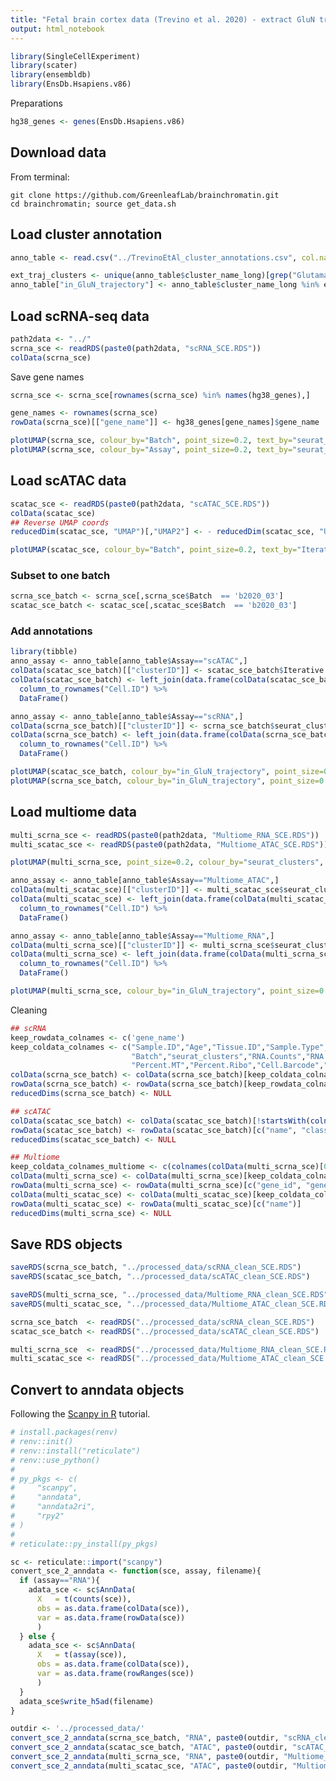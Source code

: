 ```yaml
---
title: "Fetal brain cortex data (Trevino et al. 2020) - extract GluN trajectory"
output: html_notebook
---
```


```r
library(SingleCellExperiment)
library(scater)
library(ensembldb)
library(EnsDb.Hsapiens.v86)
```

Preparations

```r
hg38_genes <- genes(EnsDb.Hsapiens.v86)
```

## Download data

From terminal:
```
git clone https://github.com/GreenleafLab/brainchromatin.git
cd brainchromatin; source get_data.sh
```

## Load cluster annotation 
```r
anno_table <- read.csv("../TrevinoEtAl_cluster_annotations.csv", col.names = c("clusterID", "cluster_name", "cluster_name_long", "Assay"))

ext_traj_clusters <- unique(anno_table$cluster_name_long)[grep("Glutamatergic neuron|Neuronal intermediate progenitor|Neuronal intermedate progenitor", unique(anno_table$cluster_name_long), ignore.case = TRUE)]
anno_table["in_GluN_trajectory"] <- anno_table$cluster_name_long %in% ext_traj_clusters
```


## Load scRNA-seq data

```r
path2data <- "../"
scrna_sce <- readRDS(paste0(path2data, "scRNA_SCE.RDS"))
colData(scrna_sce)
```

Save gene names

```r
scrna_sce <- scrna_sce[rownames(scrna_sce) %in% names(hg38_genes),]

gene_names <- rownames(scrna_sce)
rowData(scrna_sce)[["gene_name"]] <- hg38_genes[gene_names]$gene_name
```

```r
plotUMAP(scrna_sce, colour_by="Batch", point_size=0.2, text_by="seurat_clusters")
plotUMAP(scrna_sce, colour_by="Assay", point_size=0.2, text_by="seurat_clusters")
```

<!-- Subset to cells on differentiation trajectory of excitatory neurons (picking from the paper). -->

<!-- ```{r} -->
<!-- traj_clusters <- c("c14", "c2", "c9", "c4", "c5", "c7", "c0", "c12", "c15", 'c21') -->
<!-- traj_cells <- colnames(scrna_sce)[scrna_sce$seurat_clusters %in% traj_clusters] -->
<!-- scrna_ext_traj_sce <- scrna_sce[,traj_cells] -->

<!-- plotUMAP(scrna_ext_traj_sce, colour_by="seurat_clusters", point_size=0.2, text_by="seurat_clusters") -->
<!-- ``` -->

## Load scATAC data
```r
scatac_sce <- readRDS(paste0(path2data, "scATAC_SCE.RDS"))
colData(scatac_sce)
## Reverse UMAP coords
reducedDim(scatac_sce, "UMAP")[,"UMAP2"] <- - reducedDim(scatac_sce, "UMAP")[,"UMAP2"]
```
```r
plotUMAP(scatac_sce, colour_by="Batch", point_size=0.2, text_by="Iterative.LSI.Clusters")
```

### Subset to one batch
```r
scrna_sce_batch <- scrna_sce[,scrna_sce$Batch  == 'b2020_03']
scatac_sce_batch <- scatac_sce[,scatac_sce$Batch  == 'b2020_03']
```

### Add annotations
```r
library(tibble)
anno_assay <- anno_table[anno_table$Assay=="scATAC",]
colData(scatac_sce_batch)[["clusterID"]] <- scatac_sce_batch$Iterative.LSI.Clusters
colData(scatac_sce_batch) <- left_join(data.frame(colData(scatac_sce_batch)), anno_assay, by="clusterID") %>%
  column_to_rownames("Cell.ID") %>%
  DataFrame() 

anno_assay <- anno_table[anno_table$Assay=="scRNA",]
colData(scrna_sce_batch)[["clusterID"]] <- scrna_sce_batch$seurat_clusters
colData(scrna_sce_batch) <- left_join(data.frame(colData(scrna_sce_batch)), anno_assay, by="clusterID") %>%
  column_to_rownames("Cell.ID") %>%
  DataFrame() 

```

```r
plotUMAP(scatac_sce_batch, colour_by="in_GluN_trajectory", point_size=0.2, text_by="Iterative.LSI.Clusters")
plotUMAP(scrna_sce_batch, colour_by="in_GluN_trajectory", point_size=0.2, text_by="seurat_clusters")
```

<!-- ```{r} -->
<!-- traj_clusters <- paste0("c",c(8,1,0,13,6,7,14,5,2)) -->
<!-- traj_cells <- colnames(scatac_sce)[scatac_sce$Iterative.LSI.Clusters %in% traj_clusters] -->
<!-- scatac_ext_traj_sce <- scatac_sce[,traj_cells] -->

<!-- plotUMAP(scatac_ext_traj_sce, point_size=0.2, colour_by="Iterative.LSI.Clusters", text_by="Iterative.LSI.Clusters") -->
<!-- ``` -->

## Load multiome data

```r
multi_scrna_sce <- readRDS(paste0(path2data, "Multiome_RNA_SCE.RDS"))
multi_scatac_sce <- readRDS(paste0(path2data, "Multiome_ATAC_SCE.RDS"))

plotUMAP(multi_scrna_sce, point_size=0.2, colour_by="seurat_clusters", text_by="seurat_clusters")
```
```r
anno_assay <- anno_table[anno_table$Assay=="Multiome_ATAC",]
colData(multi_scatac_sce)[["clusterID"]] <- multi_scatac_sce$seurat_clusters
colData(multi_scatac_sce) <- left_join(data.frame(colData(multi_scatac_sce)), anno_assay, by="clusterID") %>%
  column_to_rownames("Cell.ID") %>%
  DataFrame() 

anno_assay <- anno_table[anno_table$Assay=="Multiome_RNA",]
colData(multi_scrna_sce)[["clusterID"]] <- multi_scrna_sce$seurat_clusters
colData(multi_scrna_sce) <- left_join(data.frame(colData(multi_scrna_sce)), anno_assay, by="clusterID") %>%
  column_to_rownames("Cell.ID") %>%
  DataFrame() 
```

```r
plotUMAP(multi_scrna_sce, colour_by="in_GluN_trajectory", point_size=0.2, text_by="seurat_clusters")
```
<!-- Subset to Exc trajectory -->
<!-- ```{r} -->
<!-- traj_clusters <- paste0("c",c(0,1,3,10,6)) -->
<!-- traj_cells <- colnames(multi_scrna_sce)[multi_scrna_sce$seurat_clusters %in% traj_clusters] -->
<!-- multi_scrna_traj_sce <- multi_scrna_sce[,traj_cells] -->
<!-- multi_scatac_traj_sce <- multi_scatac_sce[,traj_cells] -->

<!-- plotUMAP(multi_scrna_traj_sce, point_size=0.2, colour_by="seurat_clusters", text_by="seurat_clusters") -->
<!-- ``` -->

Cleaning 

```r
## scRNA
keep_rowdata_colnames <- c('gene_name')
keep_coldata_colnames <- c("Sample.ID","Age","Tissue.ID","Sample.Type",
                           "Batch","seurat_clusters","RNA.Counts","RNA.Features",
                           "Percent.MT","Percent.Ribo","Cell.Barcode","cluster_name", "in_GluN_trajectory")
colData(scrna_sce_batch) <- colData(scrna_sce_batch)[keep_coldata_colnames]
rowData(scrna_sce_batch) <- rowData(scrna_sce_batch)[keep_rowdata_colnames]
reducedDims(scrna_sce_batch) <- NULL

## scATAC
colData(scatac_sce_batch) <- colData(scatac_sce_batch)[!startsWith(colnames(colData(scatac_sce_batch)), ".CR")]
rowData(scatac_sce_batch) <- rowData(scatac_sce_batch)[c("name", "classification")]
reducedDims(scatac_sce_batch) <- NULL

## Multiome
keep_coldata_colnames_multiome <- c(colnames(colData(multi_scrna_sce)[0:10]), colnames(anno_assay))
colData(multi_scrna_sce) <- colData(multi_scrna_sce)[keep_coldata_colnames_multiome]
rowData(multi_scrna_sce) <- rowData(multi_scrna_sce)[c("gene_id", "gene_type", "gene_name")]
colData(multi_scatac_sce) <- colData(multi_scatac_sce)[keep_coldata_colnames_multiome]
rowData(multi_scatac_sce) <- rowData(multi_scatac_sce)[c("name")]
reducedDims(multi_scrna_sce) <- NULL
```

## Save RDS objects

```r
saveRDS(scrna_sce_batch, "../processed_data/scRNA_clean_SCE.RDS")
saveRDS(scatac_sce_batch, "../processed_data/scATAC_clean_SCE.RDS")

saveRDS(multi_scrna_sce, "../processed_data/Multiome_RNA_clean_SCE.RDS")
saveRDS(multi_scatac_sce, "../processed_data/Multiome_ATAC_clean_SCE.RDS")

```
```r
scrna_sce_batch  <- readRDS("../processed_data/scRNA_clean_SCE.RDS")
scatac_sce_batch <- readRDS("../processed_data/scATAC_clean_SCE.RDS")

multi_scrna_sce  <- readRDS("../processed_data/Multiome_RNA_clean_SCE.RDS")
multi_scatac_sce <- readRDS("../processed_data/Multiome_ATAC_clean_SCE.RDS")
```

## Convert to anndata objects

Following the [Scanpy in R](https://theislab.github.io/scanpy-in-R/#setting-up) tutorial.

```r
# install.packages(renv)
# renv::init()
# renv::install("reticulate")
# renv::use_python()
# 
# py_pkgs <- c(
#     "scanpy",
#     "anndata",
#     "anndata2ri",
#     "rpy2"
# )
# 
# reticulate::py_install(py_pkgs)
```

```r
sc <- reticulate::import("scanpy")
convert_sce_2_anndata <- function(sce, assay, filename){
  if (assay=="RNA"){
    adata_sce <- sc$AnnData(
      X   = t(counts(sce)),
      obs = as.data.frame(colData(sce)),
      var = as.data.frame(rowData(sce))
      )
  } else {
    adata_sce <- sc$AnnData(
      X   = t(assay(sce)),
      obs = as.data.frame(colData(sce)),
      var = as.data.frame(rowRanges(sce))
      )
  }
  adata_sce$write_h5ad(filename)
}

outdir <- '../processed_data/'
convert_sce_2_anndata(scrna_sce_batch, "RNA", paste0(outdir, "scRNA_clean_SCE.h5ad"))
convert_sce_2_anndata(scatac_sce_batch, "ATAC", paste0(outdir, "scATAC_clean_SCE.h5ad"))
convert_sce_2_anndata(multi_scrna_sce, "RNA", paste0(outdir, "Multiome_RNA_clean_SCE.h5ad"))
convert_sce_2_anndata(multi_scatac_sce, "ATAC", paste0(outdir, "Multiome_ATAC_clean_SCE.h5ad"))
```




